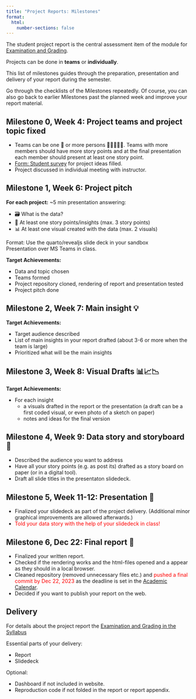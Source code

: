 ```yaml
---
title: "Project Reports: Milestones"
format:
  html: 
    number-sections: false
---
```


The student project report is the central assessment item of the module for [Examination and Grading](index.qmd#examination).

Projects can be done in **teams** or **individually**.

This list of milestones guides through the preparation, presentation and delivery of your report during the semester.

Go through the checklists of the Milestones repeatedly. 
Of course, you can also go back to earlier Milestones past the planned week and improve your report material.

## Milestone 0, Week 4: Project teams and project topic fixed {#m0}

- Teams can be one 🙎 or more persons 🙎‍♂️🙍‍♀️🙎. Teams with more members should have more story points and at the final presentation each member should present at least one story point. 
- [Form: Student survey](https://forms.office.com/e/UZb7NFxLZB) for project ideas filled. 
- Project discussed in individual meeting with instructor.


## Milestone 1, Week 6: **Project pitch** {#m1}

**For each project:** ~5 min presentation answering: 

- 🗃️ What is the data?
- 💬 At least one story points/insights (max. 3 story points)
- 📊 At least one visual created with the data (max. 2 visuals)

Format: Use the quarto/revealjs slide deck in your sandbox  
Presentation over MS Teams in class. 

**Target Achievements:** 

-   Data and topic chosen
-   Teams formed
-   Project repository cloned, rendering of report and presentation tested
-   Project pitch done


## Milestone 2, Week 7: **Main insight** 💡 {#m2}

**Target Achievements:** 

-   Target audience described
-   List of main insights in your report drafted (about 3-6 or more when the team is large)
-   Prioritized what will be the main insights

## Milestone 3, Week 8: **Visual Drafts** 📊📈📉️{#m3}

**Target Achievements:** 

-   For each insight
    -   a visuals drafted in the report or the presentation (a draft can be a first coded visual, or even photo of a sketch on paper)
    -   notes and ideas for the final version

## Milestone 4, Week 9: **Data story and storyboard** 📖  {#m4}

-   Described the audience you want to address
-   Have all your story points (e.g. as post its) drafted as a story board on paper (or in a digital tool).
-   Draft all slide titles in the presentaton slidedeck. 

## Milestone 5, Week 11-12: **Presentation** 💬  {#m5}

-   Finalized your slidedeck as part of the project delivery. (Additional minor graphical improvements are allowed afterwards.)
-   [Told your data story with the help of your slidedeck in class!]{style="color:red;"}

## Milestone 6, Dec 22: **Final report** 📄  {#m6}

-   Finalized your written report.
-   Checked if the rendering works and the html-files opened and a appear as they should in a local browser.
-   Cleaned repository (removed unnecessary files etc.) and [pushed a final commit by Dec 22, 2023]{style="color:red;"} as the deadline is set in the [Academic Calendar](https://constructor.university/student-life/academic-calendar/academic-calendar-2024).
-   Decided if you want to publish your report on the web.

## Delivery

For details about the project report the [Examination and Grading in the Syllabus](index.qmd#examination)

Essential parts of your delivery:

-   Report
-   Slidedeck

Optional:

-   Dashboard if not included in website.
-   Reproduction code if not folded in the report or report appendix.
